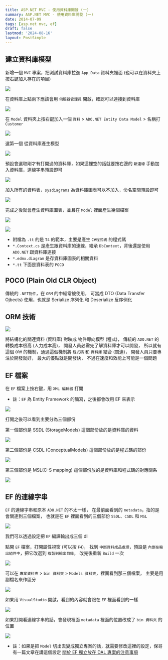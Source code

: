 ```yaml
---
title: ASP.NET MVC - 使用資料庫開發 (一)
summary: ASP.NET MVC - 使用資料庫開發 (一)
date: 2014-07-09
tags: [asp.net mvc, ef]
draft: false
lastmod: '2024-08-16'
layout: PostSimple
---
```


## 建立資料庫模型

新增一個 `MVC` 專案，把測試資料庫拉進 `App_Data` 資料夾裡面 (也可以在資料夾上按右鍵加入存在的項目)

![](https://image.cashwu.com/2014/aspnet-mvc-db-dev-01/01.webp)

在資料庫上點兩下應該會用 `伺服器管理員` 開啟，確認可以連接到資料庫

![](https://image.cashwu.com/2014/aspnet-mvc-db-dev-01/02.webp)

在 `Model` 資料夾上按右鍵加入一個 `資料` > `ADO.NET Entity Data Model` > 名稱打 `Customer`

![](https://image.cashwu.com/2014/aspnet-mvc-db-dev-01/03.webp)

選第一個 從資料庫產生模型

![](https://image.cashwu.com/2014/aspnet-mvc-db-dev-01/04.webp)

預設會選取剛才有打開過的資料庫，如果這裡空的話就要按右邊的 `新連線` 手動加入資料庫，連線字串預設即可

![](https://image.cashwu.com/2014/aspnet-mvc-db-dev-01/05.webp)

加入所有的資料表，`sysdiagrams` 為資料庫圖表可以不加入，命名空間預設即可

![](https://image.cashwu.com/2014/aspnet-mvc-db-dev-01/06.webp)

完成之後就會產生資料庫圖表，並且在 `Model` 裡面產生幾個檔案

![](https://image.cashwu.com/2014/aspnet-mvc-db-dev-01/07.webp)

![](https://image.cashwu.com/2014/aspnet-mvc-db-dev-01/08.webp)

- 附檔為 `.tt` 的是 `T4` 的範本，主要是產生 `C#程式碼` 的程式碼
- `*.Context.cs` 是產生跟資料庫的連線，繼承 `DbContext`，背後還是使用 `ADO.NET` 跟資料庫連接
- `*.edmx.diagram` 是存資料庫圖表的相關資料
- `*.tt` 下面是資料表的 `POCO`

## POCO (Plain Old CLR Object)

傳統的 `.NET物件`，在 `ORM` 的中經常被使用，
可當成 DTO (Data Transfer Ojbects) 使用，也就是 Serialize 序列化 和 Deserialize 反序例化

## ORM 技術

![](https://image.cashwu.com/2014/aspnet-mvc-db-dev-01/09.webp)

將結構化的關連資料 (資料庫) 對映成 物件導向模型 (程式)，
傳統的 `ADO.NET` 的轉換成本很高 (人力成本高)，
開發人員必需先了解資料庫才可以開發，
所以就有這個 `ORM` 的機制，通過這個機制將 `程式碼` 和 `資料庫` 結合 (關連)，
開發人員只要專注於開發就好，
最大的優點就是開發快，
不過在速度和效能上可能是一個問題

## EF 檔案

在 `EF` 檔案上按右鍵，用 `XML 編輯器` 打開

- 註：`EF` 為 Entity Framework 的簡寫，之後都會改用 EF 來表示

![](https://image.cashwu.com/2014/aspnet-mvc-db-dev-01/10.webp)

打開之後可以看到主要分為三個部份

第一個部份是 SSDL (StorageModels) 這個部份放的是資料庫的資料

![](https://image.cashwu.com/2014/aspnet-mvc-db-dev-01/11.webp)

第二個部份是 CSDL (ConceptualModels) 這個部份放的是程式碼的部份

![](https://image.cashwu.com/2014/aspnet-mvc-db-dev-01/12.webp)

第三個部份是 MSL(C-S mapping) 這個部份放的是資料庫和程式碼的對應關系

![](https://image.cashwu.com/2014/aspnet-mvc-db-dev-01/13.webp)

## EF 的連線字串

`EF` 的連線字串和原本 `ADO.NET` 的不太一樣，
在最前面看到的 `metadata`，指的是會關連到三個檔案，
也就是在 `EF` 裡面看到的三個部份 `SSDL`、`CSDL` 和 `MSL`

![](https://image.cashwu.com/2014/aspnet-mvc-db-dev-01/14.webp)

我們可以透過設定把 `EF` 編譯輸出成三個 dll

點開 `EF` 檔案，打開屬性視窗 (可以按 `F4`)，
找到 `中斷資料成品處理`，預設是 `內嵌在輸出組件中`，把它改選到 `複製到輸出目錄`，
改完後重新 `Build` 一次

![](https://image.cashwu.com/2014/aspnet-mvc-db-dev-01/15.webp)

可以在 `專案資料夾` > `bin 資料夾` > `Models 資料夾`，裡面看到那三個檔案，
主要是用副檔名來作區分

![](https://image.cashwu.com/2014/aspnet-mvc-db-dev-01/16.webp)

如果用 `VisualStudio` 開啟，看到的內容就會跟在 `EF` 裡面看到的一樣

![](https://image.cashwu.com/2014/aspnet-mvc-db-dev-01/17.webp)

如果打開看連線字串的話，會發現裡面 `metadata` 裡面的位置改成了 `bin 資料夾` 的位置

![](https://image.cashwu.com/2014/aspnet-mvc-db-dev-01/18.webp)

- 註：如果是把 `Model` 切出去變成獨立專案的話，就需要修改這裡的設定，保哥有一篇文章在講這個設定 [關於 EF 獨立放在 DAL 專案的注意事項](http://blog.miniasp.com/post/2010/06/17/Entity-Framework-DAL-metadata-resource.aspx)

